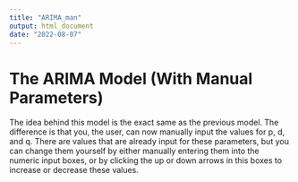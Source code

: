 ```yaml
---
title: "ARIMA_man"
output: html_document
date: "2022-08-07"
---
```


# The ARIMA Model (With Manual Parameters) 

The idea behind this model is the exact same as the previous model. The difference is that you, the user, can now manually input the values for p, d, and q. There are values that are already input for these parameters, but you can change them yourself by either manually entering them into the numeric input boxes, or by clicking the up or down arrows in this boxes to increase or decrease these values. 